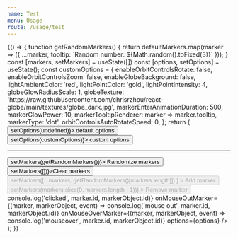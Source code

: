 ```yaml
---
name: Test
menu: Usage
route: /usage/test
---
```





<Playground>
  {() => {
    function getRandomMarkers() {
      return defaultMarkers.map(marker => ({
        ...marker,
        tooltip: `Random number: ${Math.random().toFixed(3)}`
      }));
    }
    const [markers, setMarkers] = useState([])
    const [options, setOptions] = useState();
    const customOptions = {
      enableOrbitControlsRotate: false,
      enableOrbitControlsZoom: false,
      enableGlobeBackground: false,
      lightAmbientColor: 'red',
      lightPointColor: 'gold',
      lightPointIntensity: 4,
      globeGlowRadiusScale: 1,
      globeTexture: 'https://raw.githubusercontent.com/chrisrzhou/react-globe/main/textures/globe_dark.jpg',
      markerEnterAnimationDuration: 500,
      markerGlowPower: 10,
      markerTooltipRenderer: marker => marker.tooltip,
      markerType: 'dot',
      orbitControlsAutoRotateSpeed: 0,
    };
    return (
      <div>
        <button onClick={() => setOptions(undefined)}>
          default options
        </button>
        <button onClick={() => setOptions(customOptions)}>
          custom options
        </button>
        <hr />
        <button onClick={() => setMarkers(getRandomMarkers())}>
          Randomize markers
        </button>
        <button onClick={() => setMarkers([])}>Clear markers</button>
        <button
          disabled={markers.length === defaultMarkers.length}
          onClick={() =>
            setMarkers([...markers, getRandomMarkers()[markers.length]])
          }
        >
          Add marker
        </button>
        <button
          disabled={markers.length === 0}
          onClick={() => setMarkers(markers.slice(0, markers.length - 1))}
        >
          Remove marker
        </button>
        <ReactGlobe
          height="400px"
          markers={markers}
          width="100%"
          onClickMarker={(marker, markerObject, event) => console.log('clicked', marker.id, markerObject.id)}
          onMouseOutMarker={(marker, markerObject, event) => console.log('mouse out', marker.id, markerObject.id)}
          onMouseOverMarker={(marker, markerObject, event) => console.log('mouseover', marker.id, markerObject.id)}
          options={options}
        />
      </div>
    );
  }}
</Playground>
